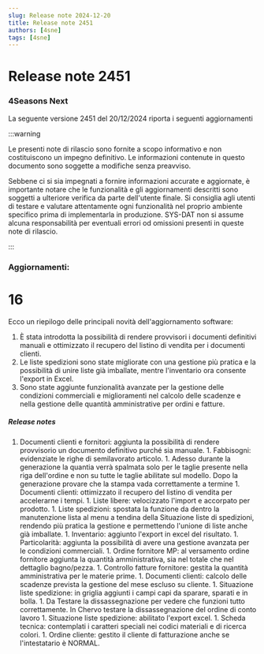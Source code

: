 ```yaml
---
slug: Release note 2024-12-20
title: Release note 2451
authors: [4sne]
tags: [4sne]
---
```


# Release note 2451

### 4Seasons Next

La seguente versione 2451 del 20/12/2024 riporta i seguenti aggiornamenti

:::warning

Le presenti note di rilascio sono fornite a scopo informativo e non costituiscono un impegno definitivo. Le informazioni contenute in questo documento sono soggette a modifiche senza preavviso.

Sebbene ci si sia impegnati a fornire informazioni accurate e aggiornate, è importante notare che le funzionalità e gli aggiornamenti descritti sono soggetti a ulteriore verifica da parte dell'utente finale.  Si consiglia agli utenti di testare e valutare attentamente ogni funzionalità nel proprio ambiente specifico prima di implementarla in produzione.
SYS-DAT non si assume alcuna responsabilità per eventuali errori od omissioni presenti in queste note di rilascio.

:::


<!-- truncate -->

### Aggiornamenti:        

#  16

Ecco un riepilogo delle principali novità dell'aggiornamento software:

1. È stata introdotta la possibilità di rendere provvisori i documenti definitivi manuali e ottimizzato il recupero del listino di vendita per i documenti clienti. 
2. Le liste spedizioni sono state migliorate con una gestione più pratica e la possibilità di unire liste già imballate, mentre l'inventario ora consente l'export in Excel.
3. Sono state aggiunte funzionalità avanzate per la gestione delle condizioni commerciali e miglioramenti nel calcolo delle scadenze e nella gestione delle quantità amministrative per ordini e fatture.


##### Release notes

1. Documenti clienti e fornitori: aggiunta la possibilità di rendere provvisorio un documento definitivo purché sia manuale. 1. Fabbisogni: evidenziate le righe di semilavorato articolo. 1. Adesso durante la generazione la quantia verrà spalmata solo per le taglie presente nella riga dell'ordine e non su tutte le taglie abilitate sul modello. Dopo la generazione provare che la stampa vada correttamente a termine  1. Documenti clienti: ottimizzato il recupero del listino di vendita per accelerarne i tempi. 1. Liste libere: velocizzato l'import e accorpato per prodotto. 1. Liste spedizioni: spostata la funzione da dentro la manutenzione lista al menu a tendina della Situazione liste di spedizioni, rendendo più pratica la gestione e permettendo l'unione di liste anche già imballate. 1. Inventario: aggiunto l'export in excel del risultato. 1. Particolarità: aggiunta la possibilità di avere una gestione avanzata per le condizioni commerciali. 1. Ordine fornitore MP: al versamento ordine fornitore aggiunta la quantità amministrativa, sia nel totale che nel dettaglio bagno/pezza. 1. Controllo fatture fornitore: gestita la quantità amministrativa per le materie prime. 1. Documenti clienti: calcolo delle scadenze prevista la gestione del mese escluso su cliente. 1. Situazione liste spedizione: in griglia aggiunti i campi capi da sparare, sparati e in bolla. 1. Da Testare la dissassegnazione per vedere che funzioni tutto correttamente. In Chervo testare la dissassegnazione del ordine di conto lavoro 1. Situazione liste spedizione: abilitato l'export excel. 1. Scheda tecnica: contemplati i caratteri speciali nei codici materiali e di ricerca colori. 1. Ordine cliente: gestito il cliente di fatturazione anche se l'intestatario è NORMAL. 
